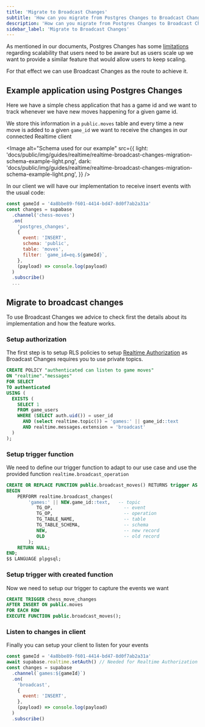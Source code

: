 ```yaml
---
title: 'Migrate to Broadcast Changes'
subtitle: 'How can you migrate from Postgres Changes to Broadcast Changes'
description: 'How can you migrate from Postgres Changes to Broadcast Changes'
sidebar_label: 'Migrate to Broadcast Changes'
---
```


As mentioned in our documents, Postgres Changes has some [limitations](https://supabase.com/docs/guides/realtime/postgres-changes#limitations) regarding scalability that users need to be aware but as users scale up we want to provide a similar feature that would allow users to keep scaling.

For that effect we can use Broadcast Changes as the route to achieve it.

## Example application using Postgres Changes

Here we have a simple chess application that has a game id and we want to track whenever we have new moves happening for a given game id.

We store this information in a `public.moves` table and every time a new move is added to a given `game_id` we want to receive the changes in our connected Realtime client


<Image
  alt="Schema used for our example"
  src={{
    light: 'docs/public/img/guides/realtime/realtime-broadcast-changes-migration-schema-example-light.png',
    dark: 'docs/public/img/guides/realtime/realtime-broadcast-changes-migration-schema-example-light.png',
  }}
/>

In our client we will have our implementation to receive insert events with the usual code:

```javascript
const gameId = '4a8bbe89-f601-4414-bd47-8d0f7ab2a31a'
const changes = supabase
  .channel('chess-moves')
  .on(
    'postgres_changes',
    {
      event: 'INSERT',
      schema: 'public',
      table: 'moves',
      filter: `game_id=eq.${gameId}`,
    },
    (payload) => console.log(payload)
  )
  .subscribe()
  ...
```

## Migrate to broadcast changes

To use Broadcast Changes we advice to check first the details about its implementation and how the feature works.

### Setup authorization

The first step is to setup RLS policies to setup [Realtime Authorization](https://supabase.com/docs/guides/realtime/authorization?queryGroups=language&language=dart) as Broadcast Changes requires you to use private topics.

```sql
CREATE POLICY "authenticated can listen to game moves"
ON "realtime"."messages"
FOR SELECT
TO authenticated
USING (
  EXISTS (
    SELECT 1
    FROM game_users
    WHERE (SELECT auth.uid()) = user_id
      AND (select realtime.topic()) = 'games:' || game_id::text
      AND realtime.messages.extension = 'broadcast'
  )
);
```

### Setup trigger function

We need to define our trigger function to adapt to our use case and use the provided function `realtime.broadcast_operation`

```sql
CREATE OR REPLACE FUNCTION public.broadcast_moves() RETURNS trigger AS $$
BEGIN
    PERFORM realtime.broadcast_changes(
	    'games:' || NEW.game_id::text,   -- topic
		   TG_OP,                          -- event
		   TG_OP,                          -- operation
		   TG_TABLE_NAME,                  -- table
		   TG_TABLE_SCHEMA,                -- schema
		   NEW,                            -- new record
		   OLD                             -- old record
		);
    RETURN NULL;
END;
$$ LANGUAGE plpgsql;
```

### Setup trigger with created function

Now we need to setup our trigger to capture the events we want

```sql
CREATE TRIGGER chess_move_changes
AFTER INSERT ON public.moves
FOR EACH ROW
EXECUTE FUNCTION public.broadcast_moves();
```

### **Listen to changes in client**

Finally you can setup your client to listen for your events

```js
const gameId = '4a8bbe89-f601-4414-bd47-8d0f7ab2a31a'
await supabase.realtime.setAuth() // Needed for Realtime Authorization
const changes = supabase
  .channel(`games:${gameId}`)
  .on(
    'broadcast',
    {
      event: 'INSERT',
    },
    (payload) => console.log(payload)
  )
  .subscribe()
```